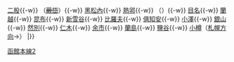 {{鐵道路線
|模板名稱 = 函館本線2
|名稱 = [[File:JR logo (hokkaido).svg|25px|北海道旅客鐵道|link=北海道旅客鐵道]] [[函館本線]]（長萬部－小樽）
|代表色 = #ed1c23<!-- 2007年10月からのラインカラー --->
|背景色 = #ffffff
|車站列表  = （←[[Template:函館本線1|函館方向]]）[[長萬部站|長萬部]]{{-w}} [[二股站|二股]]{{-w}} （<del>[[蕨岱站|蕨岱]]</del>）{{-w}} [[黑松內站|黑松內]]{{-w}} [[熱郛站|熱郛]]{{-w}} （<del>{{link-ja|上目名站|上目名駅|上目名}}</del>）{{-w}} [[目名站|目名]]{{-w}} [[蘭越站|蘭越]]{{-w}} [[昆布站|昆布]]{{-w}} [[新雪谷站|新雪谷]]{{-w}}  [[比羅夫站|比羅夫]]{{-w}} [[俱知安站|俱知安]]{{-w}} [[小澤站|小澤]]{{-w}} [[銀山站|銀山]]{{-w}} [[然別站|然別]]{{-w}} [[仁木站|仁木]]{{-w}} [[余市站|余市]]{{-w}} [[蘭島站|蘭島]]{{-w}} [[鹽谷站|鹽谷]]{{-w}} [[小樽站|小樽]]（[[Template:函館本線3|札幌方向]]→）
|}}<noinclude>
[[Category:北海道旅客鐵道路線模板|函館本線2]]
</noinclude>